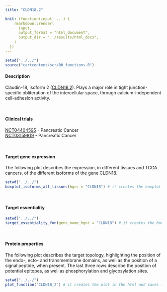 ```yaml
---
title: "CLDN18.2"

knit: (function(input, ...) {
    rmarkdown::render(
      input,
      output_format = "html_document",
      output_dir = "../results/html_docs",
    )
  })
---
```

<style>
img {
    max-width: 30cm;
}
</style>
```r
setwd("../../")
source("cartcontent/scr/00_functions.R")
```

<h4>Description</h4>
Claudin-18, isoform 2 ([CLDN18.2](https://www.uniprot.org/uniprot/P56856)). Plays a major role in tight junction-specific obliteration of the intercellular space, through calcium-independent cell-adhesion activity.

<br> 

<h4>Clinical trials</h4> 
[NCT04404595](https://clinicaltrials.gov/ct2/show/NCT04404595) - Pancreatic Cancer <br>
[NCT03159819](https://clinicaltrials.gov/ct2/show/NCT03159819) - Pancreatic Cancer

<br>

<h4>Target gene expression</h4>
The following plot describes the expression, in different tissues and TCGA cancers, of the different isoforms of the gene CLDN18.
```r
setwd("../../")
boxplot_isoforms_all_tissues(hgnc = "CLDN18") # it creates the boxplot in the html and saves it as .pdf in the plot/isoform_expression folder
```

<br>

<h4>Target essentiality</h4>
```r
setwd("../../")
target_essentiality_fun(gene_name_hgnc = "CLDN18") # it creates the boxplot in the html and saves it as .pdf in the plot/target_essentiality folder
```

<br>

<h4>Protein properties</h4>
The following plot describes the target topology, highlighting the position of the endo-, ecto- and transmembrane domains, as well as the position of a signal peptide, when present. 
The last three rows describe the position of potential epitopes, as well as phosphorylation and glycosylation sites. 
```r
setwd("../../")
plot_function("CLDN18_2") # it creates the plot in the html and saves it as .pdf in the plot/protein_properties folder
```
